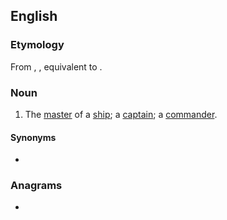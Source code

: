==English==

===Etymology===
From {{inh|en|enm|schypmayster}}, {{m|enm|schypmester}}, equivalent to {{af|en|ship|master}}.

===Noun===
{{en-noun}}
# The [[master]] of a [[ship]]; a [[captain]]; a [[commander]].

====Synonyms====
* {{l|en|shiplord}}

===Anagrams===
* {{anagrams|en|mastership}}